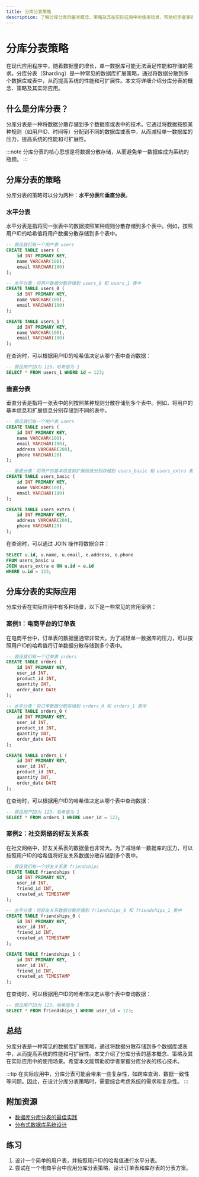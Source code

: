 ```yaml
---
title: 分库分表策略
description: 了解分库分表的基本概念、策略及其在实际应用中的使用场景，帮助初学者掌握数据库扩展的核心技术。
---
```


# 分库分表策略

在现代应用程序中，随着数据量的增长，单一数据库可能无法满足性能和存储的需求。分库分表（Sharding）是一种常见的数据库扩展策略，通过将数据分散到多个数据库或表中，从而提高系统的性能和可扩展性。本文将详细介绍分库分表的概念、策略及其实际应用。

## 什么是分库分表？

分库分表是一种将数据分散存储到多个数据库或表中的技术。它通过将数据按照某种规则（如用户ID、时间等）分配到不同的数据库或表中，从而减轻单一数据库的压力，提高系统的性能和可扩展性。

:::note
分库分表的核心思想是将数据分散存储，从而避免单一数据库成为系统的瓶颈。
:::

## 分库分表的策略

分库分表的策略可以分为两种：**水平分表**和**垂直分表**。

### 水平分表

水平分表是指将同一张表中的数据按照某种规则分散存储到多个表中。例如，按照用户ID的哈希值将用户数据分散存储到多个表中。

```sql
-- 假设我们有一个用户表 users
CREATE TABLE users (
    id INT PRIMARY KEY,
    name VARCHAR(100),
    email VARCHAR(100)
);

-- 水平分表：将用户数据分散存储到 users_0 和 users_1 表中
CREATE TABLE users_0 (
    id INT PRIMARY KEY,
    name VARCHAR(100),
    email VARCHAR(100)
);

CREATE TABLE users_1 (
    id INT PRIMARY KEY,
    name VARCHAR(100),
    email VARCHAR(100)
);
```

在查询时，可以根据用户ID的哈希值决定从哪个表中查询数据：

```sql
-- 假设用户ID为 123，哈希值为 1
SELECT * FROM users_1 WHERE id = 123;
```

### 垂直分表

垂直分表是指将一张表中的列按照某种规则分散存储到多个表中。例如，将用户的基本信息和扩展信息分别存储到不同的表中。

```sql
-- 假设我们有一个用户表 users
CREATE TABLE users (
    id INT PRIMARY KEY,
    name VARCHAR(100),
    email VARCHAR(100),
    address VARCHAR(200),
    phone VARCHAR(20)
);

-- 垂直分表：将用户的基本信息和扩展信息分别存储到 users_basic 和 users_extra 表中
CREATE TABLE users_basic (
    id INT PRIMARY KEY,
    name VARCHAR(100),
    email VARCHAR(100)
);

CREATE TABLE users_extra (
    id INT PRIMARY KEY,
    address VARCHAR(200),
    phone VARCHAR(20)
);
```

在查询时，可以通过 JOIN 操作将数据合并：

```sql
SELECT u.id, u.name, u.email, e.address, e.phone
FROM users_basic u
JOIN users_extra e ON u.id = e.id
WHERE u.id = 123;
```

## 分库分表的实际应用

分库分表在实际应用中有多种场景，以下是一些常见的应用案例：

### 案例1：电商平台的订单表

在电商平台中，订单表的数据量通常非常大。为了减轻单一数据库的压力，可以按照用户ID的哈希值将订单数据分散存储到多个表中。

```sql
-- 假设我们有一个订单表 orders
CREATE TABLE orders (
    id INT PRIMARY KEY,
    user_id INT,
    product_id INT,
    quantity INT,
    order_date DATE
);

-- 水平分表：将订单数据分散存储到 orders_0 和 orders_1 表中
CREATE TABLE orders_0 (
    id INT PRIMARY KEY,
    user_id INT,
    product_id INT,
    quantity INT,
    order_date DATE
);

CREATE TABLE orders_1 (
    id INT PRIMARY KEY,
    user_id INT,
    product_id INT,
    quantity INT,
    order_date DATE
);
```

在查询时，可以根据用户ID的哈希值决定从哪个表中查询数据：

```sql
-- 假设用户ID为 123，哈希值为 1
SELECT * FROM orders_1 WHERE user_id = 123;
```

### 案例2：社交网络的好友关系表

在社交网络中，好友关系表的数据量也非常大。为了减轻单一数据库的压力，可以按照用户ID的哈希值将好友关系数据分散存储到多个表中。

```sql
-- 假设我们有一个好友关系表 friendships
CREATE TABLE friendships (
    id INT PRIMARY KEY,
    user_id INT,
    friend_id INT,
    created_at TIMESTAMP
);

-- 水平分表：将好友关系数据分散存储到 friendships_0 和 friendships_1 表中
CREATE TABLE friendships_0 (
    id INT PRIMARY KEY,
    user_id INT,
    friend_id INT,
    created_at TIMESTAMP
);

CREATE TABLE friendships_1 (
    id INT PRIMARY KEY,
    user_id INT,
    friend_id INT,
    created_at TIMESTAMP
);
```

在查询时，可以根据用户ID的哈希值决定从哪个表中查询数据：

```sql
-- 假设用户ID为 123，哈希值为 1
SELECT * FROM friendships_1 WHERE user_id = 123;
```

## 总结

分库分表是一种常见的数据库扩展策略，通过将数据分散存储到多个数据库或表中，从而提高系统的性能和可扩展性。本文介绍了分库分表的基本概念、策略及其在实际应用中的使用场景。希望本文能帮助初学者掌握分库分表的核心技术。

:::tip
在实际应用中，分库分表可能会带来一些复杂性，如跨库查询、数据一致性等问题。因此，在设计分库分表策略时，需要综合考虑系统的需求和复杂性。
:::

## 附加资源

- [数据库分库分表的最佳实践](https://example.com)
- [分布式数据库系统设计](https://example.com)

## 练习

1. 设计一个简单的用户表，并按照用户ID的哈希值进行水平分表。
2. 尝试在一个电商平台中应用分库分表策略，设计订单表和库存表的分表方案。